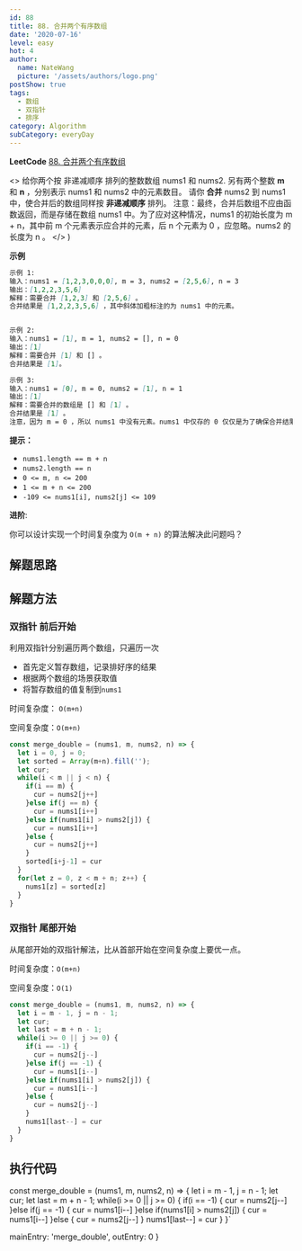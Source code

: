 ```yaml
---
id: 88
title: 88. 合并两个有序数组
date: '2020-07-16'
level: easy
hot: 4
author:
  name: NateWang
  picture: '/assets/authors/logo.png'
postShow: true
tags:
  - 数组
  - 双指针
  - 排序
category: Algorithm
subCategory: everyDay
---
```



<Strong>LeetCode</Strong> [88. 合并两个有序数组](https://leetcode.cn/problems/merge-sorted-array/)


  <>
    <Para>
      给你两个按 非递减顺序 排列的整数数组  <InlineCode>nums1</InlineCode> 和 <InlineCode>nums2</InlineCode>. 另有两个整数 <Strong>m</Strong> 和 <Strong>n</Strong> ，分别表示 nums1 和 nums2 中的元素数目。
    </Para>
    <Para>
      请你 <Strong>合并</Strong> <InlineCode>nums2</InlineCode> 到 <InlineCode>nums1</InlineCode> 中，使合并后的数组同样按 <Strong>非递减顺序</Strong> 排列。
    </Para>
    <Para>
      注意：最终，合并后数组不应由函数返回，而是存储在数组 nums1 中。为了应对这种情况，nums1 的初始长度为 m + n，其中前 m 个元素表示应合并的元素，后 n 个元素为 0 ，应忽略。nums2 的长度为 n 。
    </Para>
  </>
)

<SideNote type='info' title='题目描述' children={cBox}/>


**示例**

```md
示例 1: 
输入：nums1 = [1,2,3,0,0,0], m = 3, nums2 = [2,5,6], n = 3
输出：[1,2,2,3,5,6]
解释：需要合并 [1,2,3] 和 [2,5,6] 。
合并结果是 [1,2,2,3,5,6] ，其中斜体加粗标注的为 nums1 中的元素。


示例 2: 
输入：nums1 = [1], m = 1, nums2 = [], n = 0
输出：[1]
解释：需要合并 [1] 和 [] 。
合并结果是 [1]。

示例 3: 
输入：nums1 = [0], m = 0, nums2 = [1], n = 1
输出：[1]
解释：需要合并的数组是 [] 和 [1] 。
合并结果是 [1] 。
注意，因为 m = 0 ，所以 nums1 中没有元素。nums1 中仅存的 0 仅仅是为了确保合并结果可以顺利存放到 nums1 中。
```

**提示：**

- `nums1.length == m + n`
- `nums2.length == n`
- `0 <= m, n <= 200`
- `1 <= m + n <= 200`
- `-109 <= nums1[i], nums2[j] <= 109`

**进阶**: 

你可以设计实现一个时间复杂度为 `O(m + n)` 的算法解决此问题吗？


## 解题思路

## 解题方法

### 双指针 前后开始

利用双指针分别遍历两个数组，只遍历一次

- 首先定义暂存数组，记录排好序的结果
- 根据两个数组的场景获取值
- 将暂存数组的值复制到`nums1`

时间复杂度： `O(m+n)`

空间复杂度：`O(m+n)`

```js
const merge_double = (nums1, m, nums2, n) => {
  let i = 0, j = 0;
  let sorted = Array(m+n).fill('');
  let cur;
  while(i < m || j < n) {
    if(i == m) {
      cur = nums2[j++]
    }else if(j == n) {
      cur = nums1[i++]
    }else if(nums1[i] > nums2[j]) {
      cur = nums1[i++]
    }else {
      cur = nums2[j++]
    }
    sorted[i+j-1] = cur
  }
  for(let z = 0, z < m + n; z++) {
    nums1[z] = sorted[z]
  }
}
```

### 双指针 尾部开始

从尾部开始的双指针解法，比从首部开始在空间复杂度上要优一点。

时间复杂度：`O(m+n)`

空间复杂度：`O(1)`

```js
const merge_double = (nums1, m, nums2, n) => {
  let i = m - 1, j = n - 1;
  let cur;
  let last = m + n - 1;
  while(i >= 0 || j >= 0) {
    if(i == -1) {
      cur = nums2[j--]
    }else if(j == -1) {
      cur = nums1[i--]
    }else if(nums1[i] > nums2[j]) {
      cur = nums1[i--]
    }else {
      cur = nums2[j--]
    }
    nums1[last--] = cur
  }
} 
```

## 执行代码


const merge_double = (nums1, m, nums2, n) => {
  let i = m - 1, j = n - 1;
  let cur;
  let last = m + n - 1;
  while(i >= 0 || j >= 0) {
    if(i == -1) {
      cur = nums2[j--]
    }else if(j == -1) {
      cur = nums1[i--]
    }else if(nums1[i] > nums2[j]) {
      cur = nums1[i--]
    }else {
      cur = nums2[j--]
    }
    nums1[last--] = cur
  }
}`

  mainEntry: 'merge_double',
  outEntry: 0
}

<PlayGround js={js} mode='algo' options={options}/> 

